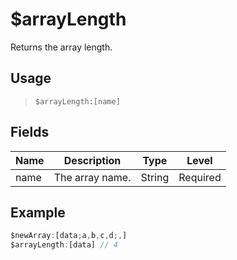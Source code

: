 # $arrayLength
Returns the array length.

## Usage
> `$arrayLength:[name]`

## Fields
| Name  | Description          | Type   | Level    |
| ----- | -------------------- | ------ | -------- |
| name  | The array name.      | String | Required |

## Example
```js
$newArray:[data;a,b,c,d;,]
$arrayLength:[data] // 4
```